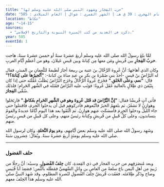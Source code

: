 ```yaml
---
title: "حرب الفِجَار وشهود النبي صلى الله عليه وسلم لها"
date: "العام الهجري : 39 ق هـ | الشهر القمري : شوال | العام الميلادي : 585"
location: "عكاظ"
age: "~14-15"
sources:
  - "ذكرت في العديد من كتب السيرة النبوية والتاريخ الإسلامي."
year: 585
eventId: 1
---
```

لمَّا بلغَ رسولُ الله صلى الله عليه وسلم أربعَ عشرةَ سنةً أو خمسَ عشرةَ سنةً، هاجت **حربُ الفِجارِ** بين قُريشٍ ومَن معها مِن كِنانةَ وبين قَيسِ عَيلانَ، وهو من أعظمِ أيَّامِ العربِ.

وكان الذي أهاجَها: أنَّ عُروةَ الرَّحَّالَ بنَ عتبة بن ربيعةَ أجارَ لَطيمةً للنُّعمانِ بن المنذرِ، فقال له البَرَّاضُ بنُ قيسٍ -أحدُ بني ضَمْرةَ بنِ بكرِ بنِ عبدِ مناةَ بنِ كنانةَ-: **"أتُجيرُها على كِنانةَ؟!"** قال: **"نعم، وعلى الخَلقِ."** فخَرَجَ عُروةُ الرَّحَّالُ وخَرَج البَرَّاضُ يَطلُبُ غَفْلَتَه حتى إذا كان بِتَيْمَنَ ذي ظِلالٍ بالعاليةِ غَفَلَ عُروةُ؛ فوَثَب عليه البَرَّاضُ فقَتَله في الشَّهرِ الحَرامِ؛ فلذلك سُمِّي **الفِجارَ**.

فأتى آتٍ قُريشًا فقال: **"إنَّ البَّرَّاضَ قد قَتَل عُروةَ وهو في الشَّهرِ الحَرامِ بعُكاظٍ."** فارتَحَلوا وهوازِنُ لا تشعُرُ، ثم بلغهمُ الخبرُ فاتَّبَعوهم فأدركوهم قبل أن يدخلوا الحرمَ، فاقتتلوا حتى جاء الليلُ ودخلوا الحرمَ فأمسَكَت عنهم هوازِنُ. ثم الْتَقَوا بعد هذا اليومِ أيَّامًا عديدةً والقومُ يتساندون، وعلى كلِّ قَبيلٍ من قُريشٍ وكِنانةَ رئيسٌ منهم، وعلى كل قَبيلٍ من قيسٍ رئيسٌ منهم.

وشَهِد رسولُ الله صلى الله عليه وسلم بعضَ أيَّامِهم، وهو **يومُ النَّخلةِ**، وكان لرسولِ الله صلى الله عليه وسلم يومئذٍ أربعَ عشرةَ سنةً. ويُقالُ: عِشرون سَنةً.

---

### حلف الفضول

وبعد مُنصَرَفِهم من حرب الفجار في ذي القِعدةِ، كان **حِلفُ الفُضولِ**. وسببُه: أنَّ رجلًا من زَبيدٍ من أهلِ اليمن باع سلعةً من العاصِ بن وائلٍ السَّهميِّ فمَطَله بالثَّمنِ؛ فصَعِدَ أبا قُبَيسٍ وصاح وذَكَر ظِلامَتَه. فعَقَدت قُريشٌ حِلفَ الفُضولِ لنُصرةِ المظلوم، وقد شَهِد النبيُّ صلى الله عليه وسلم هذا الحِلفَ معهم.